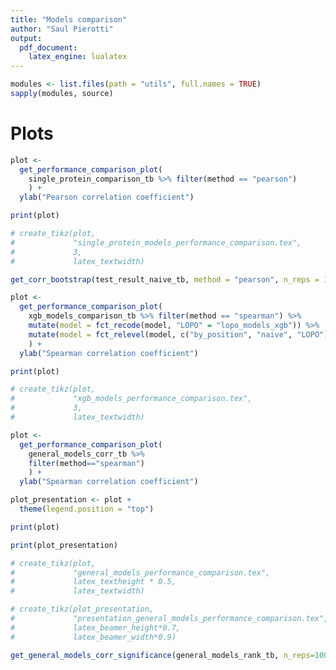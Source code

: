 ```yaml
---
title: "Models comparison"
author: "Saul Pierotti"
output: 
  pdf_document:
    latex_engine: lualatex
---
```


```r
modules <- list.files(path = "utils", full.names = TRUE)
sapply(modules, source)
```

# Plots

```r
plot <-
  get_performance_comparison_plot(
    single_protein_comparison_tb %>% filter(method == "pearson")
    ) +
  ylab("Pearson correlation coefficient")

print(plot)

# create_tikz(plot,
#             "single_protein_models_performance_comparison.tex",
#             3,
#             latex_textwidth)
```

```r
get_corr_bootstrap(test_result_naive_tb, method = "pearson", n_reps = 10000)
```


```r
plot <-
  get_performance_comparison_plot(
    xgb_models_comparison_tb %>% filter(method == "spearman") %>%
    mutate(model = fct_recode(model, "LOPO" = "lopo_models_xgb")) %>%
    mutate(model = fct_relevel(model, c("by_position", "naive", "LOPO")))
    ) +
  ylab("Spearman correlation coefficient")

print(plot)

# create_tikz(plot,
#             "xgb_models_performance_comparison.tex",
#             3,
#             latex_textwidth)
```

```r
plot <-
  get_performance_comparison_plot(
    general_models_corr_tb %>%
    filter(method=="spearman")
    ) +
  ylab("Spearman correlation coefficient")

plot_presentation <- plot +
  theme(legend.position = "top")

print(plot)

print(plot_presentation)

# create_tikz(plot,
#             "general_models_performance_comparison.tex",
#             latex_textheight * 0.5,
#             latex_textwidth)

# create_tikz(plot_presentation,
#             "presentation_general_models_performance_comparison.tex",
#             latex_beamer_height*0.7,
#             latex_beamer_width*0.9)
```


```r
get_general_models_corr_significance(general_models_rank_tb, n_reps=10000)
```
